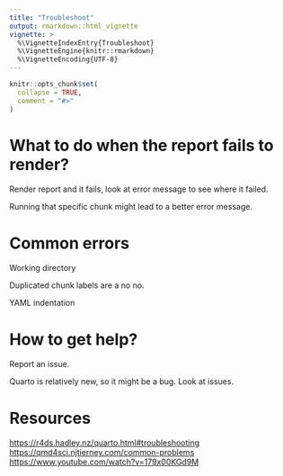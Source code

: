 ```yaml
---
title: "Troubleshoot"
output: rmarkdown::html_vignette
vignette: >
  %\VignetteIndexEntry{Troubleshoot}
  %\VignetteEngine{knitr::rmarkdown}
  %\VignetteEncoding{UTF-8}
---
```


```r
knitr::opts_chunk$set(
  collapse = TRUE,
  comment = "#>"
)
```

# What to do when the report fails to render?

Render report and it fails, look at error message to see where it failed.

Running that specific chunk might lead to a better error message.

# Common errors

Working directory

Duplicated chunk labels are a no no.

YAML indentation

# How to get help?

Report an issue.

Quarto is relatively new, so it might be a bug. Look at issues.

# Resources

<https://r4ds.hadley.nz/quarto.html#troubleshooting>
<https://qmd4sci.njtierney.com/common-problems>
<https://www.youtube.com/watch?v=179x00KGd9M>
